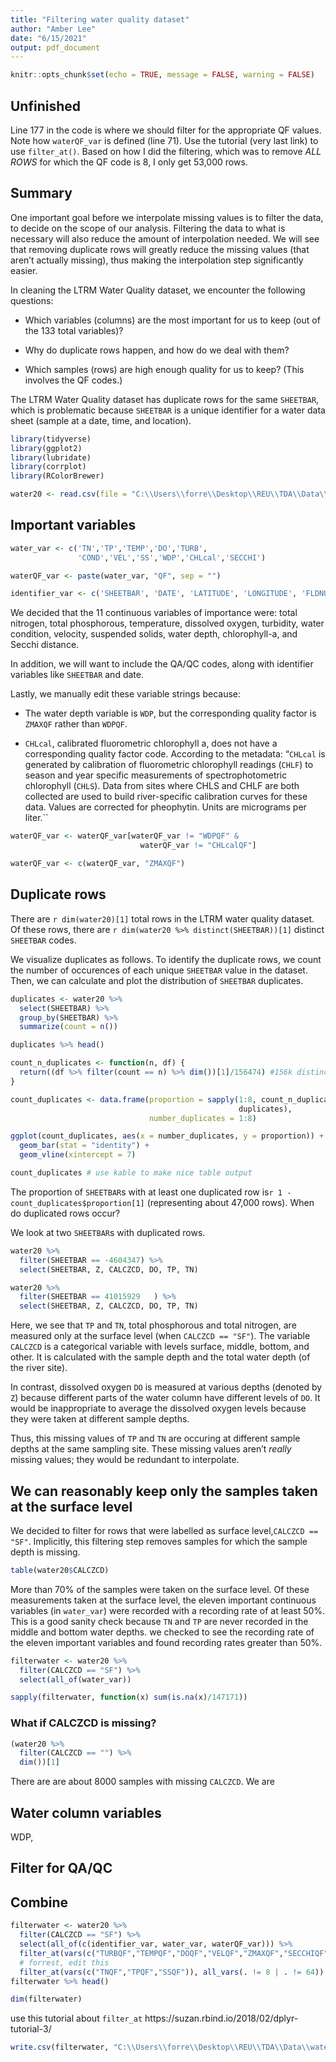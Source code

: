 ```yaml
---
title: "Filtering water quality dataset"
author: "Amber Lee"
date: "6/15/2021"
output: pdf_document
---
```


```r
knitr::opts_chunk$set(echo = TRUE, message = FALSE, warning = FALSE)
```

## Unfinished

Line 177 in the code is where we should filter for the appropriate QF values. Note how `waterQF_var` is defined (line 71). Use the tutorial (very last link) to use `filter_at()`. Based on how I did the filtering, which was to remove *ALL ROWS* for which the QF code is 8, I only get 53,000 rows.

## Summary

One important goal before we interpolate missing values is to filter the data, to decide on the scope of our analysis. Filtering the data to what is necessary will also reduce the amount of interpolation needed. We will see that removing duplicate rows will greatly reduce the missing values (that aren't actually missing), thus making the interpolation step significantly easier. 

In cleaning the LTRM Water Quality dataset, we encounter the following questions:

* Which variables (columns) are the most important for us to keep (out of the 133 total variables)?

* Why do duplicate rows happen, and how do we deal with them?

* Which samples (rows) are high enough quality for us to keep? (This involves the QF codes.)


The LTRM Water Quality dataset has duplicate rows for the same `SHEETBAR`, which is problematic because `SHEETBAR` is a unique identifier for a water data sheet (sample at a date, time, and location). 


```r
library(tidyverse)
library(ggplot2)
library(lubridate)
library(corrplot)
library(RColorBrewer)
```

```r
water20 <- read.csv(file = "C:\\Users\\forre\\Desktop\\REU\\TDA\\Data\\ltrm_water_data_lat_long_06072021.csv")
```

## Important variables

```r

water_var <- c('TN','TP','TEMP','DO','TURB',
               'COND','VEL','SS','WDP','CHLcal','SECCHI')

waterQF_var <- paste(water_var, "QF", sep = "")

identifier_var <- c('SHEETBAR', 'DATE', 'LATITUDE', 'LONGITUDE', 'FLDNUM')

```

We decided that the 11 continuous variables of importance were: total nitrogen, total phosphorous, temperature, dissolved oxygen, turbidity, water condition, velocity, suspended solids, water depth, chlorophyll-a, and Secchi distance. 

In addition, we will want to include the QA/QC codes, along with identifier variables like `SHEETBAR` and date. 

Lastly, we manually edit these variable strings because:

* The water depth variable is `WDP`, but the corresponding quality factor is `ZMAXQF` rather than `WDPQF`.

* `CHLcal`, calibrated fluorometric chlorophyll a, does not have a corresponding quality factor code. According to the metadata: "`CHLcal` is generated by calibration of fluorometric chlorophyll readings (`CHLF`) 
to season and year specific measurements of spectrophotometric chlorophyll  (`CHLS`). Data from sites where CHLS and CHLF are both collected 
are used to build river-specific calibration curves for these data. Values are corrected for pheophytin. Units are micrograms per liter.``

```r

waterQF_var <- waterQF_var[waterQF_var != "WDPQF" & 
                             waterQF_var != "CHLcalQF"]

waterQF_var <- c(waterQF_var, "ZMAXQF")

```


## Duplicate rows

There are `r dim(water20)[1]` total rows in the LTRM water quality dataset. Of these rows, there are `r dim(water20 %>% distinct(SHEETBAR))[1]` distinct `SHEETBAR` codes. 

We visualize duplicates as follows. To identify the duplicate rows, we count the number of occurences of each unique `SHEETBAR` value in the dataset. Then, we can calculate and plot the distribution of `SHEETBAR` duplicates. 

```r

duplicates <- water20 %>% 
  select(SHEETBAR) %>%
  group_by(SHEETBAR) %>%
  summarize(count = n()) 

duplicates %>% head()

count_n_duplicates <- function(n, df) {
  return((df %>% filter(count == n) %>% dim())[1]/156474) #156k distinct sheetbars
}

count_duplicates <- data.frame(proportion = sapply(1:8, count_n_duplicates,
                                                   duplicates),
                               number_duplicates = 1:8)

ggplot(count_duplicates, aes(x = number_duplicates, y = proportion)) +
  geom_bar(stat = "identity") +
  geom_vline(xintercept = 7) 

count_duplicates # use kable to make nice table output

```

The proportion of `SHEETBAR`s with at least one duplicated row is`r 1 - count_duplicates$proportion[1]` (representing about 47,000 rows). When do duplicated rows occur?

We look at two `SHEETBAR`s with duplicated rows. 

```r

water20 %>% 
  filter(SHEETBAR == -4604347) %>% 
  select(SHEETBAR, Z, CALCZCD, DO, TP, TN)

```

```r

water20 %>% 
  filter(SHEETBAR == 41015929	) %>% 
  select(SHEETBAR, Z, CALCZCD, DO, TP, TN)

```

Here, we see that `TP` and `TN`, total phosphorous and total nitrogen, are measured only at the surface level (when `CALCZCD == "SF"`). The variable `CALCZCD` is a categorical variable with levels surface, middle, bottom, and other. It is calculated with the sample depth and the total water depth (of the river site). 

In contrast, dissolved oxygen `DO` is measured at various depths (denoted by `Z`) because different parts of the water column have different levels of `DO`. It would be inappropriate to average the dissolved oxygen levels because they were taken at different sample depths. 

Thus, this missing values of `TP` and `TN` are occuring at different sample depths at the same sampling site. These missing values aren't *really* missing values; they would be redundant to interpolate.

## We can reasonably keep only the samples taken at the surface level

We decided to filter for rows that were labelled as surface level,`CALCZCD == "SF"`. Implicitly, this filtering step removes samples for which the sample depth is missing.

```r
table(water20$CALCZCD)
```

More than 70% of the samples were taken on the surface level. Of these measurements taken at the surface level, the eleven important continuous variables (in `water_var`) were recorded with a recording rate of at least 50%. This is a good sanity check because `TN` and `TP` are never recorded in the middle and bottom water depths. we checked to see the recording rate of the eleven important variables and found recording rates greater than 50%. 

```r

filterwater <- water20 %>%
  filter(CALCZCD == "SF") %>%
  select(all_of(water_var))

sapply(filterwater, function(x) sum(is.na(x)/147171))

```
### What if CALCZCD is missing?

```r
(water20 %>%
  filter(CALCZCD == "") %>%
  dim())[1]
```

There are are about 8000 samples with missing `CALCZCD`. We are 

## Water column variables

WDP, 

## Filter for QA/QC

## Combine

```r

filterwater <- water20 %>%
  filter(CALCZCD == "SF") %>%
  select(all_of(c(identifier_var, water_var, waterQF_var))) %>%
  filter_at(vars(c("TURBQF","TEMPQF","DOQF","VELQF","ZMAXQF","SECCHIQF","CONDQF")), any_vars(. != "A" | . != 0)) %>%
  # forrest, edit this
  filter_at(vars(c("TNQF","TPQF","SSQF")), all_vars(. != 8 | . != 64))
filterwater %>% head()
```

```r
dim(filterwater)
```

use this tutorial about `filter_at`
https://suzan.rbind.io/2018/02/dplyr-tutorial-3/

```r
write.csv(filterwater, "C:\\Users\\forre\\Desktop\\REU\\TDA\\Data\\water_data_filtered.csv", row.names = FALSE)
```
